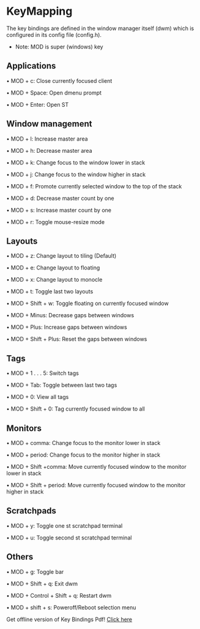 # KeyMapping

The key bindings are defined in the window manager itself (dwm) which is configured in its config file (config.h).

- Note: MOD is super (windows) key

## Applications
                                               
 • MOD + c: Close currently focused client     
                                               
 • MOD + Space: Open dmenu prompt              
                                               
 • MOD + Enter: Open ST                        

## Window management
• MOD + l: Increase master area

• MOD + h: Decrease master area

• MOD + k: Change focus to the window lower in stack

• MOD + j: Change focus to the window higher in stack

• MOD + f: Promote currently selected window to the top of the stack

• MOD + d: Decrease master count by one

• MOD + s: Increase master count by one

• MOD + r: Toggle mouse-resize mode

## Layouts
• MOD + z: Change layout to tiling (Default)

• MOD + e: Change layout to floating

• MOD + x: Change layout to monocle

• MOD + t: Toggle last two layouts

• MOD + Shift + w: Toggle floating on currently focused window

• MOD + Minus: Decrease gaps between windows

• MOD + Plus: Increase gaps between windows

• MOD + Shift + Plus: Reset the gaps between windows

## Tags
• MOD + 1 . . . 5: Switch tags

• MOD + Tab: Toggle between last two tags

• MOD + 0: View all tags

• MOD + Shift + 0: Tag currently focused window to all

## Monitors
• MOD + comma: Change focus to the monitor lower in stack

• MOD + period: Change focus to the monitor higher in stack

• MOD + Shift +comma: Move currently focused window to the monitor lower in stack

• MOD + Shift + period: Move currently focused window to the monitor higher in stack

## Scratchpads
• MOD + y: Toggle one st scratchpad terminal

• MOD + u: Toggle second st scratchpad terminal

## Others
• MOD + g: Toggle bar

• MOD + Shift + q: Exit dwm

• MOD + Control + Shift + q: Restart dwm

• MOD + shift + s: Poweroff/Reboot selection menu

Get offline version of Key Bindings Pdf! [Click here](https://metislinux.org/assets/images/pdfs/metis-dwm-keybinds.pdf)

